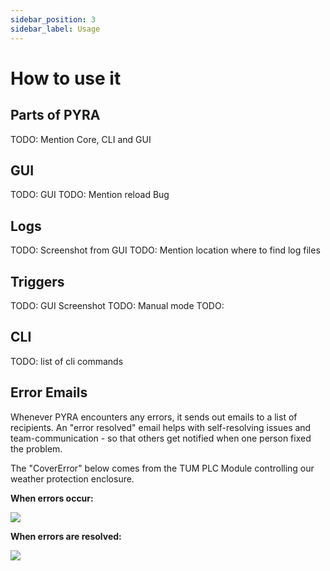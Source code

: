 ```yaml
---
sidebar_position: 3
sidebar_label: Usage
---
```


# How to use it

## Parts of PYRA

TODO: Mention Core, CLI and GUI

## GUI

TODO: GUI
TODO: Mention reload Bug

## Logs

TODO: Screenshot from GUI
TODO: Mention location where to find log files

## Triggers

TODO: GUI Screenshot
TODO: Manual mode
TODO:

## CLI

TODO: list of cli commands

## Error Emails

Whenever PYRA encounters any errors, it sends out emails to a list of recipients. An "error resolved" email helps with self-resolving issues and team-communication - so that others get notified when one person fixed the problem.

The "CoverError" below comes from the TUM PLC Module controlling our weather protection enclosure.

**When errors occur:**

<img
    src='/img/docs/pyra-email-error-occured.png'
    className='tw-mb-2 tw-rounded-lg'
/>

**When errors are resolved:**

<img
    src='/img/docs/pyra-email-errors-resolved.png'
    className='tw-mb-2 tw-rounded-lg'
/>
